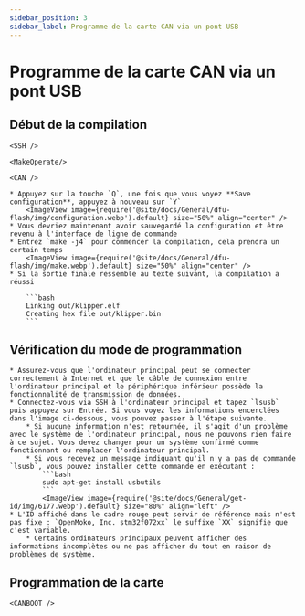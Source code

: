 ```yaml
---
sidebar_position: 3
sidebar_label: Programme de la carte CAN via un pont USB
---
```




# Programme de la carte CAN via un pont USB

## Début de la compilation

    <SSH />

    <MakeOperate/>

    <CAN />

    * Appuyez sur la touche `Q`, une fois que vous voyez **Save configuration**, appuyez à nouveau sur `Y`
        <ImageView image={require('@site/docs/General/dfu-flash/img/configuration.webp').default} size="50%" align="center" />
    * Vous devriez maintenant avoir sauvegardé la configuration et être revenu à l'interface de ligne de commande
    * Entrez `make -j4` pour commencer la compilation, cela prendra un certain temps
        <ImageView image={require('@site/docs/General/dfu-flash/img/make.webp').default} size="50%" align="center" />
    * Si la sortie finale ressemble au texte suivant, la compilation a réussi

        ```bash
        Linking out/klipper.elf
        Creating hex file out/klipper.bin
        ```
## Vérification du mode de programmation

    * Assurez-vous que l'ordinateur principal peut se connecter correctement à Internet et que le câble de connexion entre l'ordinateur principal et le périphérique inférieur possède la fonctionnalité de transmission de données.
    * Connectez-vous via SSH à l'ordinateur principal et tapez `lsusb` puis appuyez sur Entrée. Si vous voyez les informations encerclées dans l'image ci-dessous, vous pouvez passer à l'étape suivante.
        * Si aucune information n'est retournée, il s'agit d'un problème avec le système de l'ordinateur principal, nous ne pouvons rien faire à ce sujet. Vous devez changer pour un système confirmé comme fonctionnant ou remplacer l'ordinateur principal.
        * Si vous recevez un message indiquant qu'il n'y a pas de commande `lsusb`, vous pouvez installer cette commande en exécutant :
            ```bash
            sudo apt-get install usbutils
            ```
            <ImageView image={require('@site/docs/General/get-id/img/6177.webp').default} size="80%" align="left" /> 
    * L'ID affiché dans le cadre rouge peut servir de référence mais n'est pas fixe : `OpenMoko, Inc. stm32f072xx` le suffixe `XX` signifie que c'est variable.
        * Certains ordinateurs principaux peuvent afficher des informations incomplètes ou ne pas afficher du tout en raison de problèmes de système.

## Programmation de la carte

    <CANBOOT />
